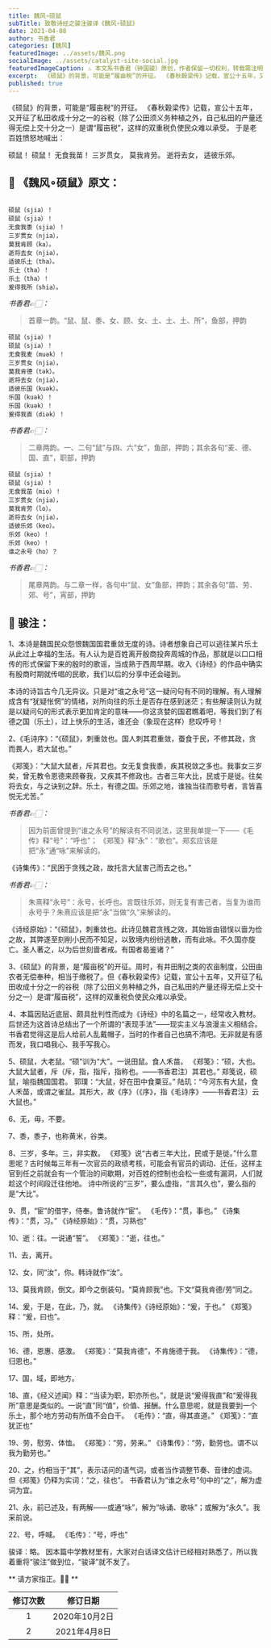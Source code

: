```yaml
---
title: 魏风∘硕鼠
subTitle: 致敬诗经之骏注骏译《魏风∘硕鼠》 
date: 2021-04-08 
author: 书香君
categories: [魏风]
featuredImage: ../assets/魏风.png
socialImage: ../assets/catalyst-site-social.jpg
featuredImageCaption: ⚠️️ 本文系书香君（钟国骏）原创，作者保留一切权利，转载需注明出处。
excerpt:  《硕鼠》的背景，可能是“履亩税”的开征。 《春秋穀梁传》记载，宣公十五年，又开征了私田收成十分之一的谷税（除了公田须义务种植之外，自己私田的产量还得无偿上交十分之一）是谓“履亩税”，这样的双重税负使民众难以承受。 于是老百姓愤怒地喊出：  硕鼠！ 硕鼠！ 无食我苗！ 三岁贯女， 
published: true
---
```


《硕鼠》的背景，可能是“履亩税”的开征。
《春秋穀梁传》记载，宣公十五年，又开征了私田收成十分之一的谷税（除了公田须义务种植之外，自己私田的产量还得无偿上交十分之一）是谓“履亩税”，这样的双重税负使民众难以承受。
于是老百姓愤怒地喊出：

硕鼠！
硕鼠！
无食我苗！
三岁贯女，
莫我肯劳。
逝将去女，
适彼乐郊。

## 🌼 《魏风∘硕鼠》原文：
```

硕鼠（sjia）！
硕鼠（sjia）！
无食我黍（sjia）！
三岁贯女（njia），
莫我肯顾（ka）。
逝将去女（njia），
适彼乐土（tha）。
乐土（tha）！
乐土（tha）！
爰得我所（shia）。

```
*书香君👉🏻：* 

> 首章一韵。“鼠、鼠、黍、女、顾、女、土、土、土、所”，鱼部，押韵

```
硕鼠（sjia）！
硕鼠（sjia）！
无食我麦（muək）！
三岁贯女（njia），
莫我肯德（tək）。
逝将去女（njia），
适彼乐国（kuək）。
乐国（kuək）！
乐国（kuək）！
爰得我直（diək）！

```
*书香君👉🏻：* 

> 二章两韵。一、二句“鼠”与四、六“女”，鱼部，押韵；其余各句“麦、德、国、直”，职部，押韵

```
硕鼠（sjia）！
硕鼠（sjia）！
无食我苗（mio）！
三岁贯女（njia），
莫我肯劳（lo）。
逝将去女（njia），
适彼乐郊（keo）。
乐郊（keo）！
乐郊（keo）！
谁之永号（ho）？

```
*书香君👉🏻：* 

> 尾章两韵。与二章一样，各句中“鼠、女”鱼部，押韵；其余各句“苗、劳、郊、号”，宵部，押韵

## 🍁️ 骏注：

1、本诗是魏国民众怨恨魏国国君重敛无度的诗。诗者想象自己可以逃往某片乐土从此过上幸福的生活。有人认为是百姓离开殷商投奔周城的作品，那就是以口口相传的形式保留下来的殷时的歌谣，当成熟于西周早期。收入《诗经》的作品中确实有殷商时期就传唱的民歌，我们以后的分享中还会碰到。

本诗的诗旨古今几无异议。只是对“谁之永号”这一疑问句有不同的理解。有人理解成含有“犹疑怅惘”的情绪，对所向往的乐土是否存在感到迷茫；有些解读则认为就是以疑问句的形式表示更加肯定的意味——你这贪婪的国君瞧着吧，等我们到了有德之国（乐土），过上快乐的生活，谁还会（象现在这样）悲叹呼号！

2、《毛诗序》：“《硕鼠》，刺重敛也。国人刺其君重敛，蚕食于民，不修其政，贪而畏人，若大鼠也。”

《郑笺》：“大鼠大鼠者，斥其君也。女无复食我黍，疾其税敛之多也。我事女三岁矣，曾无教令恩德来顾眷我，又疾其不修政也。古者三年大比，民或于是徙。往矣将去女，与之诀别之辞。乐土，有德之国。乐郊之地，谁独当往而歌号者，言皆喜悦无尤苦。”

*书香君👉🏻：* 

> 因为前面曾提到“谁之永号”的解读有不同说法，这里我单提一下——《毛传》释“号”：“呼也”；
《郑笺》释“永”：“歌也”。郑玄应该是把“永”通“咏”来解读的。

《诗集传》：“民困于贪残之政，故托言大鼠害己而去之也。”

*书香君👉🏻：* 

> 朱熹释“永号”：永号，长呼也。言既往乐郊，则无复有害己者，当复为谁而永号乎？朱熹应该是把“永”当做“久”来解读的。

《诗经原始》：“《硕鼠》，刺重敛也。此诗见魏君贪残之效，其始皆由错悮以啬为俭之故，其弊遂至刻削小民而不知足，以致境内纷纷逃散，而有此咏。不久国亦旋亡。圣人著之，以为后世刻啬者戒。有国者曷鉴诸？”

3、《硕鼠》的背景，是“履亩税”的开征。周时，有井田制之类的农亩制度，公田由农者无偿奉种，相当于缴税了。但《春秋穀梁传》记载，宣公十五年，又开征了私田收成十分之一的谷税（除了公田义务种植之外，自己私田的产量还得无偿上交十分之一）是谓“履亩税”，这样的双重税负使民众难以承受。

4、本篇因贴近底层、颇具批判性而成为《诗经》中的名篇之一，经常收入教材。后世还为这首诗总结出了一个所谓的“表现手法”——现实主义与浪漫主义相结合。书香君觉得这是后人给前人乱戴帽子，当时的作者自己也搞不清吧。无非就是有感而发，我口唱我心、我手写我心。

5、硕鼠，大老鼠。“硕”训为“大”。一说田鼠。食人禾苗。
《郑笺》：“硕，大也。大鼠大鼠者，斥（斥，指，指斥，指称也。——书香君注）其君也。”
郑笺说，硕鼠，喻指魏国国君。
郭璞：“大鼠，好在田中食粟豆。”
陆玑：“今河东有大鼠，食人禾苗，或谓之雀鼠。其形大，故《序》（《序》，指《毛诗序》——书香君注）云大鼠也。”

6、无，毋，不要。

7、黍，黍子，也称黄米，谷类。

8、三岁，多年。三，非实数。
《郑笺》说“古者三年大比，民或于是徙。”什么意思呢？古时候每三年有一次官员的政绩考核，可能会有官员的调动、迁任，这样主官到任之前就会有一个管治的间歇期，对百姓的控制也会松一些或有漏洞，人们就趁这个时间段迁往他地。
诗中所说的“三岁”，要么虚指，“言其久也”，要么指的是“大比”。

9、贯，“宦”的借字，侍奉。鲁诗就作“宦”。
《毛传》：“贯，事也。”
《诗集传》：“贯，习。”
《诗经原始》：“贯，习熟也”

10、逝：往。一说通“誓”。
《郑笺》：“逝，往也。”

11、去，离开。

12、女，同“汝”，你。韩诗就作“汝”。

13、莫我肯顾，倒文。即今之倒装句。“莫肯顾我”也。下文“莫我肯德/劳”同之。

14、爰，于是，在此，乃，就。
《诗集传》《诗经原始》：“爰，于也。”
《郑笺》释：“爰，曰也”。

15、所，处所。

16、德，恩惠、感激。
《郑笺》：“莫我肯德”，不肯施德于我。
《诗集传》：“德，归恩也。”

17、国，域，即地方。

18、直，《经义述闻》释：“当读为职，职亦所也。”，就是说“爰得我直”和“爰得我所”意思是类似的。一说“直”同“值”，价值、报酬。什么意思呢，就是我要到一个乐土，那个地方劳动有所值不会白干。
《毛传》：“直，得其直道。”
《郑笺》：“直犹正也”

19、劳，慰劳、体恤。
《郑笺》：“劳，劳来。”
《诗集传》：“劳，勤劳也。谓不以我为勤劳也。”

20、之，约相当于“其”，表示诘问的语气词，或者当作调整节奏、音律的虚词。
但《郑笺》仍释为实词：“之，往也”。
书香君认为“谁之永号”句中的“之”，解为虚词为宜。

21、永，前已述及，有两解——或通“咏”，解为“咏诵、歌咏”；或解为“永久”。我采前说。

22、号，呼喊。
《毛传》：“号，呼也”

骏译：略。
因本篇中学教材里有，大家对白话译文估计已经相对熟悉了，所以我着重将“骏注”做到位，“骏译”就不发了。

** 请方家指正。🙏🏻 **

| 修订次数      | 修订日期 | 
|   :----: |    :----:   | 
| 1    | 2020年10月2日       | 
| 2    | 2021年4月8日       | 
